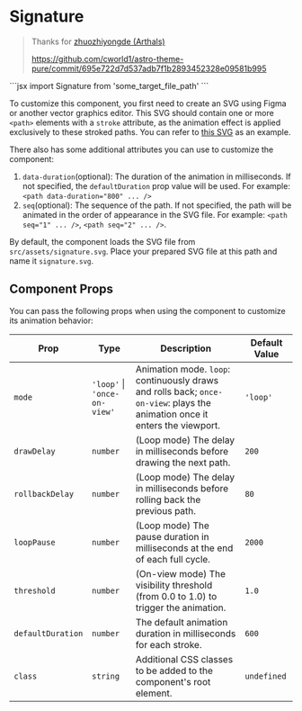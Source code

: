 
# Signature

> Thanks for [zhuozhiyongde (Arthals)](https://github.com/zhuozhiyongde)
>
> https://github.com/cworld1/astro-theme-pure/commit/695e722d7d537adb7f1b2893452328e09581b995

<MdxRepl>

<Signature />

<Fragment slot='desc'>
```jsx
import Signature from 'some_target_file_path'

<Signature />
```
</Fragment>
</MdxRepl>

To customize this component, you first need to create an SVG using Figma or another vector graphics editor. This SVG should contain one or more `<path>` elements with a `stroke` attribute, as the animation effect is applied exclusively to these stroked paths. You can refer to [this SVG](https://github.com/zhuozhiyongde/Arthals-Ink/blob/main/src/assets/signature.svg) as an example.

There also has some additional attributes you can use to customize the component:

1. `data-duration`(optional): The duration of the animation in milliseconds. If not specified, the `defaultDuration` prop value will be used. For example: `<path data-duration="800" ... />`
2. `seq`(optional): The sequence of the path. If not specified, the path will be animated in the order of appearance in the SVG file. For example: `<path seq="1" ... />`, `<path seq="2" ... />`.

By default, the component loads the SVG file from `src/assets/signature.svg`. Place your prepared SVG file at this path and name it `signature.svg`.

## Component Props

You can pass the following props when using the component to customize its animation behavior:

| Prop              | Type                         | Description                                                  | Default Value |
| ----------------- | ---------------------------- | ------------------------------------------------------------ | ------------- |
| `mode`            | `'loop'` \| `'once-on-view'` | Animation mode. `loop`: continuously draws and rolls back; `once-on-view`: plays the animation once it enters the viewport. | `'loop'`      |
| `drawDelay`       | `number`                     | (Loop mode) The delay in milliseconds before drawing the next path. | `200`         |
| `rollbackDelay`   | `number`                     | (Loop mode) The delay in milliseconds before rolling back the previous path. | `80`          |
| `loopPause`       | `number`                     | (Loop mode) The pause duration in milliseconds at the end of each full cycle. | `2000`        |
| `threshold`       | `number`                     | (On-view mode) The visibility threshold (from 0.0 to 1.0) to trigger the animation. | `1.0`         |
| `defaultDuration` | `number`                     | The default animation duration in milliseconds for each stroke. | `600`         |
| `class`           | `string`                     | Additional CSS classes to be added to the component's root element. | `undefined`   |
